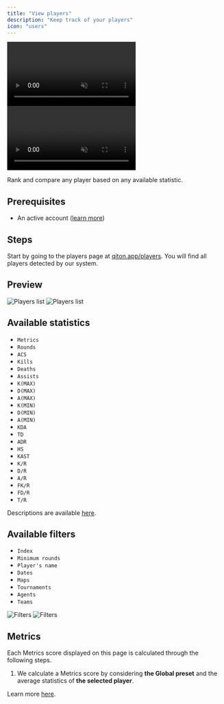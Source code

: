 ```yaml
---
title: "View players"
description: "Keep track of your players"
icon: "users"
---
```


<Frame>
    <video
        autoPlay
        muted
        loop
        playsInline
        className="w-full aspect-video block dark:hidden"
        src="./images/root/presentation.mp4"
    ></video>
    <video
        autoPlay
        muted
        loop
        playsInline
        className="w-full aspect-video hidden dark:block"
        src="./images/root/presentation.mp4"
    ></video>
</Frame>

Rank and compare any player based on any available statistic.

## Prerequisites

- An active account ([learn more](/get-started/setup))

## Steps

Start by going to the players page at [qiton.app/players](https://qiton.app/players).
You will find all players detected by our system.

## Preview

<Frame>
    <img
        className="block dark:hidden"
        src="./images/root/list.png"
        alt="Players list"
    />
    <img
        className="hidden dark:block"
        src="./images/root/list.png"
        alt="Players list"
    />
</Frame>

## Available statistics

- `Metrics`
- `Rounds`
- `ACS`
- `Kills`
- `Deaths`
- `Assists`
- `K(MAX)`
- `D(MAX)`
- `A(MAX)`
- `K(MIN)`
- `D(MIN)`
- `A(MIN)`
- `KDA`
- `TD`
- `ADR`
- `HS`
- `KAST`
- `K/R`
- `D/R`
- `A/R`
- `FK/R`
- `FD/R`
- `T/R`

Descriptions are available [here](/core/statistics-meaning).

## Available filters

- `Index`
- `Minimum rounds`
- `Player's name`
- `Dates`
- `Maps`
- `Tournaments`
- `Agents`
- `Teams`


<Frame>
    <img
        className="block dark:hidden"
        src="./images/root/filters.png"
        alt="Filters"
    />
    <img
        className="hidden dark:block"
        src="./images/root/filters.png"
        alt="Filters"
    />
</Frame>

## Metrics

Each Metrics score displayed on this page is calculated through the following steps.

1. We calculate a Metrics score by considering **the Global preset** and the average statistics of **the selected
player**.

Learn more [here](/core/metrics).

